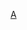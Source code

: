 {{Navbox
| name      = 亞歷山大·格拉漢姆·貝爾
| title     = [[亞歷山大·格拉漢姆·貝爾]]
| listclass = hlist
| state     = autocollapse

| group1 = 生平及家人
| list1 =
* [[亞歷山大·格拉漢姆·貝爾]]
* [[亞歷山大·梅爾維爾·貝爾]]
* [[美麗山巒 (新斯科舍)|美麗山巒]]
* [[貝爾之家 (弗吉尼亞州殖民海灘)|貝爾之家]]
* [[布拉多爾湖]]
* [[加拿大國會就亞歷山大·格拉漢姆·貝爾的動議]]
* [[奇切斯特·貝爾]]
* [[大衛·費爾柴爾德]]
* [[格拉漢姆·費爾柴爾德]]
* [[埃德溫·S·格羅夫納]]
* [[加德納·格林·哈伯德]]
* [[吉爾伯特·霍維·格羅夫納]]
* [[吉爾伯特·梅爾維爾·格羅夫納]]
* [[哈伯德·貝爾·格羅斯曼·皮洛特紀念碑]]
* [[瑪貝爾·加德納·哈伯德]]
* [[瑪貝爾·哈拉肯登·格羅夫納]]
* [[梅爾維爾·貝爾·格羅夫納]]
* [[第二次聾人教育國際會議]]
* [[电话案]]

| group2 = 人物
| list2 =
* [[安東尼·波洛克]]
* [[小查爾斯·威廉姆斯之家|小查爾斯·威廉姆斯]]
* [[格倫·柯蒂斯]]
* [[馬塞盧斯·貝利]]
* [[托馬斯·蔻合德]]
* [[托馬斯·塞爾弗里奇]]
* [[托馬斯·奧古斯都·沃森]]
* [[沃爾特·西摩·奧爾沃德]]

| group3 = 成果
| list3 = 
* [[航空實驗協會小天鵝|AEA小天鵝]]
* [[航空實驗協會六月金龜|AEA六月金龜]]
* [[航空實驗協會紅翼|AEA紅翼]]
* [[航空實驗協會銀標|AEA銀標]]
* [[航空實驗協會白翼|AEA白翼]]
* [[航空實驗協會]]
* [[亞歷山大·格拉漢姆·貝爾聾人及聽障人士協會]]
* [[貝爾造艇廠]]
* [[貝爾奧約紐斯一型]]
* [[贝尔系统]]
* [[貝爾電話公司]]
* [[加拿大機場巴德德克一號及二號]]
* [[加拿大機場公司]]
* [[克拉克聆聽及言語學校]]
* [[口述記錄機]]
* [[歐洲愛迪生·高爾-貝爾電話有限公司]]
* [[伊萊沙·格雷與亞歴山大·貝爾的電話之爭]]
* [[格拉福風留聲機]]
* [[HD-4]]
* [[哈伯德單翼機]]
* [[生命延續學會]]
* [[國家地理學會]]
* [[全國電話公司]]
* [[新英格蘭電話及電報公司]]
* [[東方電話公司]]
* [[留聲機圓筒]]
* [[光音機]]
* [[可視語言]]
* [[伏特實驗室及伏打局]]

| group4 = 致敬
| list4 =
* [[亞歷山大·格拉漢姆·貝爾國家歷史遺址]]
* [[亞歷山大·格拉漢姆·貝爾學校 (伊利諾伊州芝加哥)|亞歷山大·格拉漢姆·貝爾學校]]
* [[亞歴山大·格拉漢姆·貝爾名譽及致敬]]
* [[貝爾住宅國家歷史遺址]]
* [[貝爾電話紀念碑]]
* [[格雷厄姆貝爾島]]
* [[加拿大皇家海軍艦艇布拉多爾號|布拉多爾號]]
* [[貝爾獎]]
* [[先鋒志願者網絡]]
* 《[[亞歷山大·格拉漢姆·貝爾的故事]]》
}}<noinclude>
[[Category:科學家導航模板|A]]</noinclude>